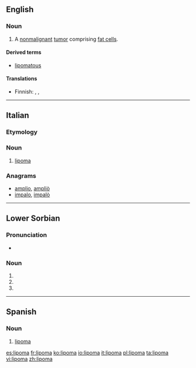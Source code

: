 ==English==
{{wikipedia}}

===Noun===
{{en-noun|pl2=lipomata}}

# {{context|pathology|lang=en}} A [[nonmalignant]] [[tumor]] comprising [[fat cell]]s.

====Derived terms====
* [[lipomatous]]

====Translations====
{{trans-top|benign tumor}}
* Finnish: {{t-|fi|rasvakudoskasvain}}, {{t-|fi|lipoma}}, {{t+|fi|lipooma}}
{{trans-mid}}
{{trans-bottom}}

----

==Italian==

===Etymology===
{{confix|lipo|oma|lang=it}}

{{wikipedia|lang=it}}
===Noun===
{{it-noun|lipom|m|a|i}}

# {{context|oncology|lang=it}} [[#English|lipoma]]

===Anagrams===
* [[amplio#Italian|amplio]], [[ampliò#Italian|ampliò]]
* [[impalo#Italian|impalo]], [[impalò#Italian|impalò]]

----

==Lower Sorbian==

===Pronunciation===
* {{IPA|[ˈlʲipɔma]|lang=dsb}}

===Noun===
{{head|dsb|noun form}}

# {{inflection of|lipa||dat|dual|lang=dsb}}
# {{inflection of|lipa||ins|dual|lang=dsb}}
# {{inflection of|lipa||loc|dual|lang=dsb}}

----
==Spanish==
{{wikipedia|lang=es}}

===Noun===
{{es-noun|m}}

# {{context|oncology|lang=es}} [[#English|lipoma]]

[[es:lipoma]]
[[fr:lipoma]]
[[ko:lipoma]]
[[io:lipoma]]
[[it:lipoma]]
[[pl:lipoma]]
[[ta:lipoma]]
[[vi:lipoma]]
[[zh:lipoma]]